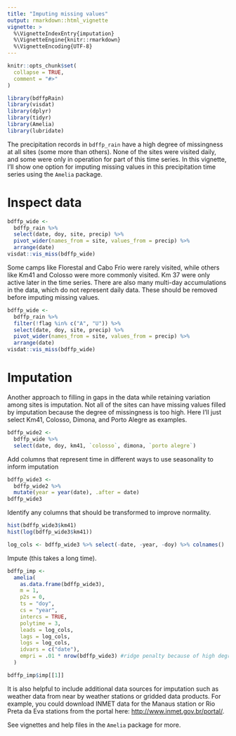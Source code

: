 ```yaml
---
title: "Imputing missing values"
output: rmarkdown::html_vignette
vignette: >
  %\VignetteIndexEntry{imputation}
  %\VignetteEngine{knitr::rmarkdown}
  %\VignetteEncoding{UTF-8}
---
```


```r
knitr::opts_chunk$set(
  collapse = TRUE,
  comment = "#>"
)
```

```r
library(bdffpRain)
library(visdat)
library(dplyr)
library(tidyr)
library(Amelia)
library(lubridate)
```

The precipitation records in `bdffp_rain` have a high degree of missingness at all sites (some more than others).
None of the sites were visited daily, and some were only in operation for part of this time series.
In this vignette, I'll show one option for imputing missing values in this precipitation time series using the `Amelia` package.

# Inspect data

```r
bdffp_wide <- 
  bdffp_rain %>%
  select(date, doy, site, precip) %>% 
  pivot_wider(names_from = site, values_from = precip) %>% 
  arrange(date)
visdat::vis_miss(bdffp_wide)
```

Some camps like Florestal and Cabo Frio were rarely visited, while others like Km41 and Colosso were more commonly visited.
Km 37 were only active later in the time series.
There are also many multi-day accumulations in the data, which do not represent daily data.
These should be removed before imputing missing values.

```r
bdffp_wide <- 
  bdffp_rain %>%
  filter(!flag %in% c("A", "U")) %>% 
  select(date, doy, site, precip) %>% 
  pivot_wider(names_from = site, values_from = precip) %>% 
  arrange(date)
visdat::vis_miss(bdffp_wide)
```

# Imputation

Another approach to filling in gaps in the data while retaining variation among sites is imputation.
Not all of the sites can have missing values filled by imputation because the degree of missingness is too high.
Here I'll just select Km41, Colosso, Dimona, and Porto Alegre as examples.

```r
bdffp_wide2 <-
  bdffp_wide %>% 
  select(date, doy, km41, `colosso`, dimona, `porto alegre`)
```

Add columns that represent time in different ways to use seasonality to inform imputation

```r
bdffp_wide3 <- 
  bdffp_wide2 %>% 
  mutate(year = year(date), .after = date)
bdffp_wide3
```

Identify any columns that should be transformed to improve normality.

```r
hist(bdffp_wide3$km41)
hist(log(bdffp_wide3$km41))

log_cols <- bdffp_wide3 %>% select(-date, -year, -doy) %>% colnames()
```

Impute (this takes a long time).

```r
bdffp_imp <-
  amelia(
    as.data.frame(bdffp_wide3),
    m = 1,
    p2s = 0,
    ts = "doy",
    cs = "year",
    intercs = TRUE,
    polytime = 3,
    leads = log_cols,
    lags = log_cols,
    logs = log_cols,
    idvars = c("date"),
    empri = .01 * nrow(bdffp_wide3) #ridge penalty because of high degree of missingness
  )

bdffp_imp$imp[[1]]
```

It is also helpful to include additional data sources for imputation such as weather data from near by weather stations or gridded data products.
For example, you could download INMET data for the Manaus station or Rio Preta da Eva stations from the portal here: <http://www.inmet.gov.br/portal/>.

See vignettes and help files in the `Amelia` package for more.
